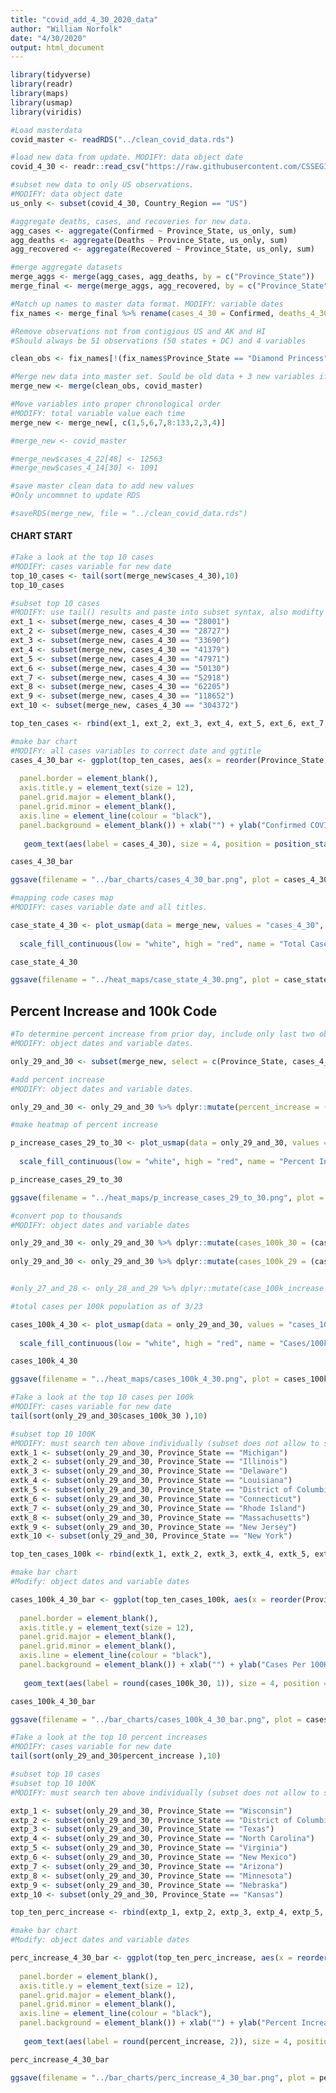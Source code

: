 ```yaml
---
title: "covid_add_4_30_2020_data"
author: "William Norfolk"
date: "4/30/2020"
output: html_document
---
```


```r
library(tidyverse)
library(readr)
library(maps)
library(usmap)
library(viridis)
```

```r
#Load masterdata
covid_master <- readRDS("../clean_covid_data.rds")
```


```r
#load new data from update. MODIFY: data object date
covid_4_30 <- readr::read_csv("https://raw.githubusercontent.com/CSSEGISandData/COVID-19/master/csse_covid_19_data/csse_covid_19_daily_reports/04-30-2020.csv")
```

```r
#subset new data to only US observations. 
#MODIFY: data object date
us_only <- subset(covid_4_30, Country_Region == "US")
```

```r
#aggregate deaths, cases, and recoveries for new data. 
agg_cases <- aggregate(Confirmed ~ Province_State, us_only, sum)
agg_deaths <- aggregate(Deaths ~ Province_State, us_only, sum)
agg_recovered <- aggregate(Recovered ~ Province_State, us_only, sum)
```

```r
#merge aggregate datasets
merge_aggs <- merge(agg_cases, agg_deaths, by = c("Province_State"))
merge_final <- merge(merge_aggs, agg_recovered, by = c("Province_State"))
```

```r
#Match up names to master data format. MODIFY: variable dates
fix_names <- merge_final %>% rename(cases_4_30 = Confirmed, deaths_4_30 = Deaths, recov_4_30 = Recovered)
```

```r
#Remove observations not from contigious US and AK and HI
#Should always be 51 observations (50 states + DC) and 4 variables

clean_obs <- fix_names[!(fix_names$Province_State == "Diamond Princess" | fix_names$Province_State == "Grand Princess" | fix_names$Province_State == "Guam" | fix_names$Province_State == "Puerto Rico" | fix_names$Province_State == "United States Virgin Islands" | fix_names$Province_State == "US" | fix_names$Province_State == "American Samoa" | fix_names$Province_State == "Northern Mariana Islands" | fix_names$Province_State == "Virgin Islands" | fix_names$Province_State == "Wuhan Evacuee" | fix_names$Province_State == "Recovered"),]
```

```r
#Merge new data into master set. Sould be old data + 3 new variables if successful
merge_new <- merge(clean_obs, covid_master)
```

```r
#Move variables into proper chronological order
#MODIFY: total variable value each time
merge_new <- merge_new[, c(1,5,6,7,8:133,2,3,4)]
```

```r
#merge_new <- covid_master
```

```r
#merge_new$cases_4_22[48] <- 12563
#merge_new$cases_4_14[30] <- 1091

```


```r
#save master clean data to add new values
#Only uncommnet to update RDS

#saveRDS(merge_new, file = "../clean_covid_data.rds")
```

#### CHART START

```r
#Take a look at the top 10 cases
#MODIFY: cases variable for new date
top_10_cases <- tail(sort(merge_new$cases_4_30),10)
top_10_cases
```

```r
#subset top 10 cases
#MODIFY: use tail() results and paste into subset syntax, also modifty cases date value
ext_1 <- subset(merge_new, cases_4_30 == "28001")
ext_2 <- subset(merge_new, cases_4_30 == "28727")
ext_3 <- subset(merge_new, cases_4_30 == "33690")
ext_4 <- subset(merge_new, cases_4_30 == "41379")
ext_5 <- subset(merge_new, cases_4_30 == "47971")
ext_6 <- subset(merge_new, cases_4_30 == "50130")
ext_7 <- subset(merge_new, cases_4_30 == "52918")
ext_8 <- subset(merge_new, cases_4_30 == "62205")
ext_9 <- subset(merge_new, cases_4_30 == "118652")
ext_10 <- subset(merge_new, cases_4_30 == "304372")

top_ten_cases <- rbind(ext_1, ext_2, ext_3, ext_4, ext_5, ext_6, ext_7, ext_8, ext_9, ext_10)
```

```r
#make bar chart
#MODIFY: all cases variables to correct date and ggtitle
cases_4_30_bar <- ggplot(top_ten_cases, aes(x = reorder(Province_State, -cases_4_30), cases_4_30)) + geom_bar(aes(fill = reorder(Province_State, -cases_4_30)),stat = "identity") + theme(axis.text.x = element_text(angle = 45, hjust = 1),
                                                                                                   legend.position = "none",                                                                        axis.text=element_text(size=12),
  panel.border = element_blank(), 
  axis.title.y = element_text(size = 12),
  panel.grid.major = element_blank(),
  panel.grid.minor = element_blank(),
  axis.line = element_line(colour = "black"),
  panel.background = element_blank()) + xlab("") + ylab("Confirmed COVID-19 Cases") + ggtitle("Top Ten Confirmed COVID-19 Cases by State 4/30/2020") +
  
   geom_text(aes(label = cases_4_30), size = 4, position = position_stack(vjust = 0.8))

cases_4_30_bar 
```

```r
ggsave(filename = "../bar_charts/cases_4_30_bar.png", plot = cases_4_30_bar)
```

```r
#mapping code cases map
#MODIFY: cases variable date and all titles.

case_state_4_30 <- plot_usmap(data = merge_new, values = "cases_4_30", color = "black") + 
  
  scale_fill_continuous(low = "white", high = "red", name = "Total Cases", label = scales::comma) + theme(legend.position = "right", plot.title = element_text(color = "black", size = 15, face = "bold"), plot.subtitle = element_text(color = "black", size = 10, face = "italic")) + labs(title = "COVID-19 Confirmed Cases by State", subtitle = "Data as of: 4/30/2020")

case_state_4_30
```

```r
ggsave(filename = "../heat_maps/case_state_4_30.png", plot = case_state_4_30)
```

## Percent Increase and 100k Code

```r
#To determine percent increase from prior day, include only last two observations
#MODIFY: object dates and variable dates.

only_29_and_30 <- subset(merge_new, select = c(Province_State, cases_4_30, cases_4_29, fips, total_pop))
```




```r
#add percent increase
#MODIFY: object dates and variable dates.

only_29_and_30 <- only_29_and_30 %>% dplyr::mutate(percent_increase = (cases_4_30 - cases_4_29) / cases_4_29 * 100)
```

```r
#make heatmap of percent increase

p_increase_cases_29_to_30 <- plot_usmap(data = only_29_and_30, values = "percent_increase", color = "black") + 
  
  scale_fill_continuous(low = "white", high = "red", name = "Percent Increase", label = scales::comma) + theme(legend.position = "right", plot.title = element_text(color = "black", size = 15, face = "bold"), plot.subtitle = element_text(color = "black", size = 10, face = "italic")) + labs(title = "Percent Increase of Confirmed COVID-19 Cases by State", subtitle = "From: 4/29/2020-4/30/2020")

p_increase_cases_29_to_30
```

```r
ggsave(filename = "../heat_maps/p_increase_cases_29_to_30.png", plot = p_increase_cases_29_to_30)
```

```r
#convert pop to thousands
#MODIFY: object dates and variable dates

only_29_and_30 <- only_29_and_30 %>% dplyr::mutate(cases_100k_30 = (cases_4_30 / total_pop) *100000)
  
only_29_and_30 <- only_29_and_30 %>% dplyr::mutate(cases_100k_29 = (cases_4_29 / total_pop) * 100000)


#only_27_and_28 <- only_28_and_29 %>% dplyr::mutate(case_100k_increase = (cases_100k_28 - cases_100k_27) / cases_100k_27 *100)

```

```r
#total cases per 100k population as of 3/23

cases_100k_4_30 <- plot_usmap(data = only_29_and_30, values = "cases_100k_30", color = "black") + 
  
  scale_fill_continuous(low = "white", high = "red", name = "Cases/100k Population", label = scales::comma) + theme(legend.position = "right", plot.title = element_text(color = "black", size = 15, face = "bold"), plot.subtitle = element_text(color = "black", size = 10, face = "italic")) + labs(title = "COVID-19 Confirmed Cases Per 100K Individuals by State", subtitle = "Data as of: 4/30/2020")

cases_100k_4_30
```

```r
ggsave(filename = "../heat_maps/cases_100k_4_30.png", plot = cases_100k_4_30)
```

```r
#Take a look at the top 10 cases per 100k
#MODIFY: cases variable for new date
tail(sort(only_29_and_30$cases_100k_30 ),10)
```


```r
#subset top 10 100K
#MODIFY: must search ten above individually (subset does not allow to select by these values for some reason...) and past the states in the code below.Also modify variable and object date names.
extk_1 <- subset(only_29_and_30, Province_State == "Michigan")
extk_2 <- subset(only_29_and_30, Province_State == "Illinois")
extk_3 <- subset(only_29_and_30, Province_State == "Delaware")
extk_4 <- subset(only_29_and_30, Province_State == "Louisiana")
extk_5 <- subset(only_29_and_30, Province_State == "District of Columbia")
extk_6 <- subset(only_29_and_30, Province_State == "Connecticut")
extk_7 <- subset(only_29_and_30, Province_State == "Rhode Island")
extk_8 <- subset(only_29_and_30, Province_State == "Massachusetts")
extk_9 <- subset(only_29_and_30, Province_State == "New Jersey")
extk_10 <- subset(only_29_and_30, Province_State == "New York")

top_ten_cases_100k <- rbind(extk_1, extk_2, extk_3, extk_4, extk_5, extk_6, extk_7, extk_8, extk_9, extk_10)
```

```r
#make bar chart
#Modify: object dates and variable dates

cases_100k_4_30_bar <- ggplot(top_ten_cases_100k, aes(x = reorder(Province_State, -cases_100k_30), cases_100k_30)) + geom_bar(aes(fill = reorder(Province_State, -cases_100k_30)), stat = "identity") + theme(axis.text.x = element_text(angle = 45, hjust = 1),
                                                                                                   legend.position = "none",                                                                        axis.text=element_text(size=12),
  panel.border = element_blank(),   
  axis.title.y = element_text(size = 12),
  panel.grid.major = element_blank(),
  panel.grid.minor = element_blank(),
  axis.line = element_line(colour = "black"),
  panel.background = element_blank()) + xlab("") + ylab("Cases Per 100K Individuals") + ggtitle("Top Ten COVID-19 Confirmed Cases Per 100K Individuals by State 4/30/2020") +
  
   geom_text(aes(label = round(cases_100k_30, 1)), size = 4, position = position_stack(vjust = 0.8))

cases_100k_4_30_bar
```

```r
ggsave(filename = "../bar_charts/cases_100k_4_30_bar.png", plot = cases_100k_4_30_bar)
```

```r
#Take a look at the top 10 percent increases
#MODIFY: cases variable for new date
tail(sort(only_29_and_30$percent_increase ),10)
```

```r
#subset top 10 cases
#subset top 10 100K
#MODIFY: must search ten above individually (subset does not allow to select by these values for some reason...) and past the states in the code below.Also modify variable and object date names.

extp_1 <- subset(only_29_and_30, Province_State == "Wisconsin")
extp_2 <- subset(only_29_and_30, Province_State == "District of Columbia")
extp_3 <- subset(only_29_and_30, Province_State == "Texas")
extp_4 <- subset(only_29_and_30, Province_State == "North Carolina")
extp_5 <- subset(only_29_and_30, Province_State == "Virginia")
extp_6 <- subset(only_29_and_30, Province_State == "New Mexico")
extp_7 <- subset(only_29_and_30, Province_State == "Arizona")
extp_8 <- subset(only_29_and_30, Province_State == "Minnesota")
extp_9 <- subset(only_29_and_30, Province_State == "Nebraska")
extp_10 <- subset(only_29_and_30, Province_State == "Kansas")

top_ten_perc_increase <- rbind(extp_1, extp_2, extp_3, extp_4, extp_5, extp_6, extp_7, extp_8, extp_9, extp_10)
```

```r
#make bar chart
#Modify: object dates and variable dates

perc_increase_4_30_bar <- ggplot(top_ten_perc_increase, aes(x = reorder(Province_State, -percent_increase), percent_increase)) + geom_bar(aes(fill = reorder(Province_State, -percent_increase)), stat = "identity") + theme(axis.text.x = element_text(angle = 45, hjust = 1),
                                                                                                   legend.position = "none",                                                                        axis.text=element_text(size=12),
  panel.border = element_blank(),   
  axis.title.y = element_text(size = 12),
  panel.grid.major = element_blank(),
  panel.grid.minor = element_blank(),
  axis.line = element_line(colour = "black"),
  panel.background = element_blank()) + xlab("") + ylab("Percent Increase") + ggtitle("COVID-19: Top Ten Percent Increase by State from 4/29/20-4/30/20") +
  
   geom_text(aes(label = round(percent_increase, 2)), size = 4, position = position_stack(vjust = 0.8))

perc_increase_4_30_bar
```

```r
ggsave(filename = "../bar_charts/perc_increase_4_30_bar.png", plot = perc_increase_4_30_bar)
```